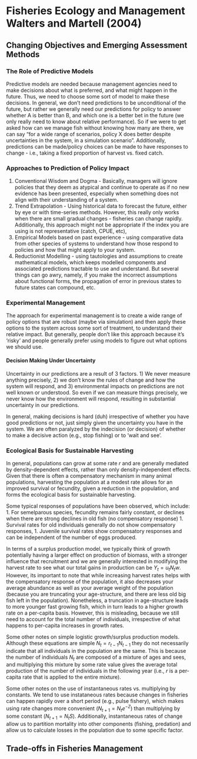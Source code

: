 # Fisheries Ecology and Management Walters and Martell (2004) 

## Changing Objectives and Emerging Assessment Methods

### The Role of Predictive Models
Predictive models are needed because management agencies need to make decisions about what is preferred, and what might happen in the future. Thus, we need to choose some sort of model to make these decisions. In general, we don't need predictions to be unconditional of the future, but rather we generally need our predictions for policy to answer whether A is better than B, and which one is a better bet in the future (we only really need to know about relative performance). So if we were to get asked how can we manage fish without knowing how many are there, we can say "for a wide range of scenarios, policy X does better despite uncertainties in the system, in a simulation scenario". Additionally, predictions can be made/policy choices can be made to have responses to change - i.e., taking a fixed proportion of harvest vs. fixed catch. 

### Approaches to Prediction of Policy Impact
1. Conventional Wisdom and Dogma - Basically, managers will ignore policies that they deem as atypical and continue to operate as if no new evidence has been presented, especially when something does not align with their understanding of a system. 
1. Trend Extrapolation - Using historical data to forecast the future, either by eye or with time-series methods. However, this really only works when there are small gradual changes - fisheries can change rapidly. Additionally, this approach might not be appropriate if the index you are using is not representative (catch, CPUE, etc),
1. Empirical Models based on past experience - using comparative data from other species of systems to understand how those respond to policies and how that might apply to your system.
1. Reductionist Modelling - using tautologies and assumptions to create mathematical models, which keeps modelled components and associated predictions tractable to use and understand. But several things can go awry, namely, if you make the incorrect assumptions about functional forms, the propagation of error in previous states to future states can compound, etc.

### Experimental Management
The approach for experimental management is to create a wide range of policy options that are robust (maybe via simulation) and then apply these options to the system across some sort of treatment, to understand their relative impact. But generally, people don't like this approach because it's 'risky' and people generally prefer using models to figure out what options we should use.

#### Decision Making Under Uncertainty
Uncertainty in our predictions are a result of 3 factors. 1) We never measure anything precisely, 2) we don't know the rules of change and how the system will respond, and 3) environmental impacts on predictions are not well known or understood. So even if we can measure things precisely, we never know how the environment will respond, resulting in substantial uncertainty in our predictions. 

In general, making decisions is hard (duh) irrespective of whether you have good predictions or not, just simply given the uncertainty you have in the system. We are often paralyzed by the indecision (or decision) of whether to make a decisive action (e.g., stop fishing) or to 'wait and see'.

### Ecological Basis for Sustainable Harvesting
In general, populations can grow at some rate $r$ and are generally mediated by density-dependent effects, rather than only density-independent effects. Given that there is often a compensatory mechanism in many animal populations, harvesting the population at a modest rate allows for an improved survival or fecundity, given a reduction in the population, and forms the ecological basis for sustainable harvesting. 

Some typical responses of populations have been observed, which include:
1. For semelparous species, fecundity remains fairly constant, or declines when there are strong declines in old fish (no compensatory response)
1. Survival rates for old individuals generally do not show compensatory responses,
1. Juvenile survival rates show compensatory responses and can be independent of the number of eggs produced.

In terms of a surplus production model, we typically think of growth potentially having a larger effect on production of biomass, with a stronger influence that recruitment and we are generally interested in modifying the harvest rate to see what our total gains in production can be $Y_t = u_tN_tw$. However, its important to note that while increasing harvest rates helps with the compensatory response of the population, it also decreases your average abundance as well as your average weight of the population (because you are truncating your age-structure, and there are less old big fish left in the population). Nonetheless, a truncation in age-structure leads to more younger fast growing fish, which in turn leads to a higher growth rate on a per-capita basis. However, this is misleading, because we still need to account for the total number of individuals, irrespective of what happens to per-capita increases in growth rates.

Some other notes on simple logistic growth/surplus production models. Although these equations are simple $N_t = r_{t-1}N_{t-1}$ they do not necessarily indicate that all individuals in the population are the same. This is because the number of individuals $N_t$ are composed of a mixture of ages and sees, and multiplying this mixture by some rate value gives the average total production of the number of individuals in the following year (i.e., $r$ is a per-capita rate that is applied to the entire mixture).

Some other notes on the use of instantaneous rates vs. multiplying by constants. We tend to use instataneous rates because changes in fisheries can happen rapidly over a short period (e.g., pulse fishery), which makes using rate changes more convenient ($N_{t+1} = N_te^{-Z}$) than multiplying by some constant ($N_{t+1} = N_tS$). Additionally, instantaneous rates of change allow us to partition mortality into other components (fishing, predation) and allow us to calculate losses in the population due to some specific factor.

## Trade-offs in Fisheries Management

